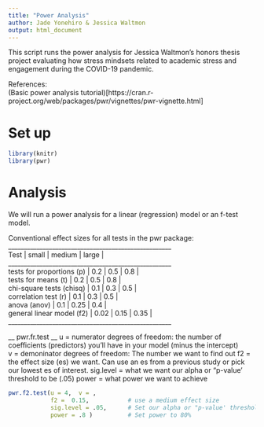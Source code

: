 ```yaml
---
title: "Power Analysis"
author: Jade Yonehiro & Jessica Waltmon
output: html_document
---
```


This script runs the power analysis for Jessica Waltmon's honors thesis project evaluating how stress mindsets related to academic stress and engagement during the COVID-19 pandemic.   

References:  
(Basic power analysis tutorial)[https://cran.r-project.org/web/packages/pwr/vignettes/pwr-vignette.html]

# Set up
```r
library(knitr)
library(pwr)
```

# Analysis

We will run a power analysis for a linear (regression) model or an f-test model. 

Conventional effect sizes for all tests in the pwr package:  
____________________________________________________  
Test	                    | small	| medium | large |  
____________________________________________________  
tests for proportions (p) |	0.2	  | 0.5	   | 0.8   |  
tests for means (t)       |	0.2	  | 0.5	   | 0.8   |  
chi-square tests (chisq)	| 0.1	  | 0.3	   | 0.5   |  
correlation test (r)	    | 0.1	  | 0.3	   | 0.5   |  
anova (anov)	            | 0.1	  | 0.25	 | 0.4   |  
general linear model (f2)	| 0.02	| 0.15	 | 0.35  |   
____________________________________________________  

__ pwr.fr.test __
u = numerator degrees of freedom: the number of coefficients (predictors) you'll have in your model (minus the intercept)  
v = demoninator degrees of freedom: The number we want to find out
f2 = the effect size (es) we want. Can use an es from a previous study or pick our lowest es of interest.
sig.level = what we want our alpha or "p-value' threshold to be (.05)
power = what power we want to achieve
```r
pwr.f2.test(u = 4,  v = ,
            f2 =  0.15,           # use a medium effect size
            sig.level = .05,      # Set our alpha or "p-value' threshold to .05
            power = .8 )          # Set power to 80%
```

